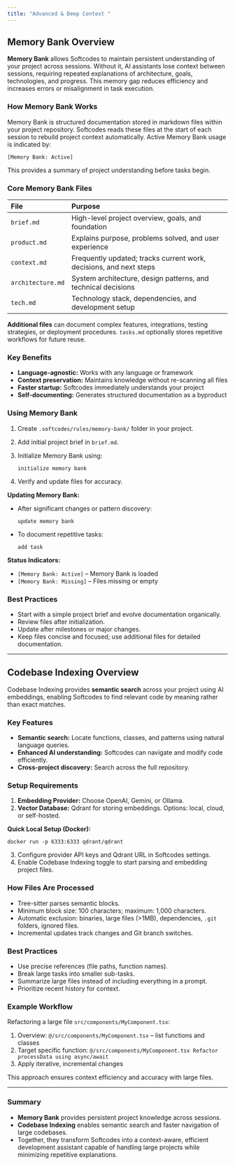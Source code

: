 ```yaml
---
title: "Advanced & Deep Context "
---
```


## Memory Bank Overview

**Memory Bank** allows Softcodes to maintain persistent understanding of your project across sessions. Without it, AI assistants lose context between sessions, requiring repeated explanations of architecture, goals, technologies, and progress. This memory gap reduces efficiency and increases errors or misalignment in task execution.

### How Memory Bank Works

Memory Bank is structured documentation stored in markdown files within your project repository. Softcodes reads these files at the start of each session to rebuild project context automatically. Active Memory Bank usage is indicated by:

```
[Memory Bank: Active]
```

This provides a summary of project understanding before tasks begin.

### Core Memory Bank Files

| File              | Purpose                                                            |
| :---------------- | :----------------------------------------------------------------- |
| `brief.md`        | High-level project overview, goals, and foundation                 |
| `product.md`      | Explains purpose, problems solved, and user experience             |
| `context.md`      | Frequently updated; tracks current work, decisions, and next steps |
| `architecture.md` | System architecture, design patterns, and technical decisions      |
| `tech.md`         | Technology stack, dependencies, and development setup              |

**Additional files** can document complex features, integrations, testing strategies, or deployment procedures. `tasks.md` optionally stores repetitive workflows for future reuse.

### Key Benefits

- **Language-agnostic:** Works with any language or framework
- **Context preservation:** Maintains knowledge without re-scanning all files
- **Faster startup:** Softcodes immediately understands your project
- **Self-documenting:** Generates structured documentation as a byproduct

### Using Memory Bank

1. Create `.softcodes/rules/memory-bank/` folder in your project.
2. Add initial project brief in `brief.md`.
3. Initialize Memory Bank using:

   ```
   initialize memory bank
   
   ```
4. Verify and update files for accuracy.

**Updating Memory Bank:**

- After significant changes or pattern discovery:

  ```
  update memory bank
  
  ```
- To document repetitive tasks:

  ```
  add task
  
  ```

**Status Indicators:**

- `[Memory Bank: Active]` – Memory Bank is loaded
- `[Memory Bank: Missing]` – Files missing or empty

### Best Practices

- Start with a simple project brief and evolve documentation organically.
- Review files after initialization.
- Update after milestones or major changes.
- Keep files concise and focused; use additional files for detailed documentation.

---

## Codebase Indexing Overview

Codebase Indexing provides **semantic search** across your project using AI embeddings, enabling Softcodes to find relevant code by meaning rather than exact matches.

### Key Features

- **Semantic search:** Locate functions, classes, and patterns using natural language queries.
- **Enhanced AI understanding:** Softcodes can navigate and modify code efficiently.
- **Cross-project discovery:** Search across the full repository.

### Setup Requirements

1. **Embedding Provider:** Choose OpenAI, Gemini, or Ollama.
2. **Vector Database:** Qdrant for storing embeddings. Options: local, cloud, or self-hosted.

**Quick Local Setup (Docker):**

```
docker run -p 6333:6333 qdrant/qdrant
```

3. Configure provider API keys and Qdrant URL in Softcodes settings.
4. Enable Codebase Indexing toggle to start parsing and embedding project files.

### How Files Are Processed

- Tree-sitter parses semantic blocks.
- Minimum block size: 100 characters; maximum: 1,000 characters.
- Automatic exclusion: binaries, large files (\>1MB), dependencies, `.git` folders, ignored files.
- Incremental updates track changes and Git branch switches.

### Best Practices

- Use precise references (file paths, function names).
- Break large tasks into smaller sub-tasks.
- Summarize large files instead of including everything in a prompt.
- Prioritize recent history for context.

### Example Workflow

Refactoring a large file `src/components/MyComponent.tsx`:

1. Overview: `@/src/components/MyComponent.tsx` – list functions and classes
2. Target specific function: `@/src/components/MyComponent.tsx Refactor processData using async/await`
3. Apply iterative, incremental changes

This approach ensures context efficiency and accuracy with large files.

---

### Summary

- **Memory Bank** provides persistent project knowledge across sessions.
- **Codebase Indexing** enables semantic search and faster navigation of large codebases.
- Together, they transform Softcodes into a context-aware, efficient development assistant capable of handling large projects while minimizing repetitive explanations.